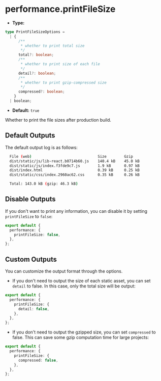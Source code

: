 # performance.printFileSize

- **Type:**

```ts
type PrintFileSizeOptions =
  | {
      /**
       * whether to print total size
       */
      total?: boolean;
      /**
       * whether to print size of each file
       */
      detail?: boolean;
      /**
       * whether to print gzip-compressed size
       */
      compressed?: boolean;
    }
  | boolean;
```

- **Default:** `true`

Whether to print the file sizes after production build.

## Default Outputs

The default output log is as follows:

```bash
  File (web)                              Size        Gzip
  dist/static/js/lib-react.b0714b60.js    140.4 kB    45.0 kB
  dist/static/js/index.f3fde9c7.js        1.9 kB      0.97 kB
  dist/index.html                         0.39 kB     0.25 kB
  dist/static/css/index.2960ac62.css      0.35 kB     0.26 kB

  Total: 143.0 kB (gzip: 46.3 kB)
```

## Disable Outputs

If you don't want to print any information, you can disable it by setting `printFileSize` to `false`:

```ts
export default {
  performance: {
    printFileSize: false,
  },
};
```

## Custom Outputs

You can customize the output format through the options.

- If you don't need to output the size of each static asset, you can set `detail` to false. In this case, only the total size will be output:

```ts
export default {
  performance: {
    printFileSize: {
      detail: false,
    },
  },
};
```

- If you don't need to output the gzipped size, you can set `compressed` to false. This can save some gzip computation time for large projects:

```ts
export default {
  performance: {
    printFileSize: {
      compressed: false,
    },
  },
};
```
